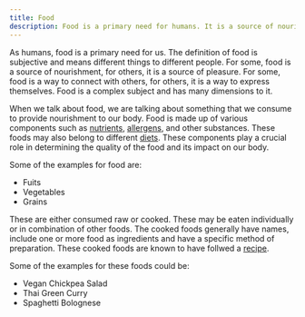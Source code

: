 ```yaml
---
title: Food
description: Food is a primary need for humans. It is a source of nourishment, pleasure, connection, and expression. Food is made up of various components such as nutrients, allergens, and other substances. These foods may also belong to different diets. These components play a crucial role in determining the quality of the food and its impact on our body.
---
```


As humans, food is a primary need for us. The definition of food is subjective and means different things to different people. For some, food is a source of nourishment, for others, it is a source of pleasure. For some, food is a way to connect with others, for others, it is a way to express themselves. Food is a complex subject and has many dimensions to it.

When we talk about food, we are talking about something that we consume to provide nourishment to our body. Food is made up of various components such as [nutrients](/concepts/nutrient), [allergens](/concepts/allergen), and other substances. These foods may also belong to different [diets](/concepts/diet). These components play a crucial role in determining the quality of the food and its impact on our body.

Some of the examples for food are:
- Fuits
- Vegetables
- Grains

These are either consumed raw or cooked. These may be eaten individually or in combination of other foods. The cooked foods generally have names, include one or more food as ingredients and have a specific method of preparation. These cooked foods are known to have follwed a [recipe](/concepts/recipe).

Some of the examples for these foods could be:
- Vegan Chickpea Salad
- Thai Green Curry
- Spaghetti Bolognese

